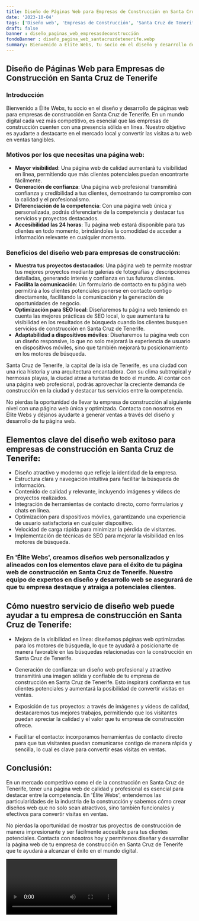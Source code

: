 ```yaml
---
title: Diseño de Páginas Web para Empresas de Construcción en Santa Cruz de Tenerife
date: '2023-10-04'
tags: ['Diseño web', 'Empresas de Construcción', 'Santa Cruz de Tenerife']
draft: false
banner : diseño_paginas_web_empresasdeconstrucción
fondoBanner : diseño_pagina_web_santacruzdetenerife.webp
summary: Bienvenido a Élite Webs, tu socio en el diseño y desarrollo de páginas web para empresas de construcción en Santa Cruz de Tenerife. En un mundo digital cada vez más competitivo, es esencial que las empresas de construcción cuenten con una presencia sólida en línea. Nuestro objetivo es ayudarte a destacarte en el mercado local y convertir las visitas a tu web en ventas tangibles.
---
```


## Diseño de Páginas Web para Empresas de Construcción en Santa Cruz de Tenerife

### Introducción

Bienvenido a Élite Webs, tu socio en el diseño y desarrollo de páginas web para empresas de construcción en Santa Cruz de Tenerife. En un mundo digital cada vez más competitivo, es esencial que las empresas de construcción cuenten con una presencia sólida en línea. Nuestro objetivo es ayudarte a destacarte en el mercado local y convertir las visitas a tu web en ventas tangibles.

### Motivos por los que necesitas una página web:

- **Mayor visibilidad**: Una página web de calidad aumentará tu visibilidad en línea, permitiendo que más clientes potenciales puedan encontrarte fácilmente.
- **Generación de confianza**: Una página web profesional transmitirá confianza y credibilidad a tus clientes, demostrando tu compromiso con la calidad y el profesionalismo.
- **Diferenciación de la competencia**: Con una página web única y personalizada, podrás diferenciarte de la competencia y destacar tus servicios y proyectos destacados.
- **Accesibilidad las 24 horas**: Tu página web estará disponible para tus clientes en todo momento, brindándoles la comodidad de acceder a información relevante en cualquier momento.

### Beneficios del diseño web para empresas de construcción:

- **Muestra tus proyectos destacados**: Una página web te permite mostrar tus mejores proyectos mediante galerías de fotografías y descripciones detalladas, generando interés y confianza en tus futuros clientes.
- **Facilita la comunicación**: Un formulario de contacto en tu página web permitirá a los clientes potenciales ponerse en contacto contigo directamente, facilitando la comunicación y la generación de oportunidades de negocio.
- **Optimización para SEO local**: Diseñaremos tu página web teniendo en cuenta las mejores prácticas de SEO local, lo que aumentará tu visibilidad en los resultados de búsqueda cuando los clientes busquen servicios de construcción en Santa Cruz de Tenerife.
- **Adaptabilidad a dispositivos móviles**: Diseñaremos tu página web con un diseño responsive, lo que no solo mejorará la experiencia de usuario en dispositivos móviles, sino que también mejorará tu posicionamiento en los motores de búsqueda.

Santa Cruz de Tenerife, la capital de la isla de Tenerife, es una ciudad con una rica historia y una arquitectura encantadora. Con su clima subtropical y hermosas playas, la ciudad atrae a turistas de todo el mundo. Al contar con una página web profesional, podrás aprovechar la creciente demanda de construcción en la ciudad y destacar tus servicios entre la competencia.

No pierdas la oportunidad de llevar tu empresa de construcción al siguiente nivel con una página web única y optimizada. Contacta con nosotros en Élite Webs y déjanos ayudarte a generar ventas a través del diseño y desarrollo de tu página web.

<GifSeo />

<Cta />

## Elementos clave del diseño web exitoso para empresas de construcción en Santa Cruz de Tenerife:

- Diseño atractivo y moderno que refleje la identidad de la empresa.
- Estructura clara y navegación intuitiva para facilitar la búsqueda de información.
- Contenido de calidad y relevante, incluyendo imágenes y vídeos de proyectos realizados.
- Integración de herramientas de contacto directo, como formularios y chats en línea.
- Optimización para dispositivos móviles, garantizando una experiencia de usuario satisfactoria en cualquier dispositivo.
- Velocidad de carga rápida para minimizar la pérdida de visitantes.
- Implementación de técnicas de SEO para mejorar la visibilidad en los motores de búsqueda.

### En 'Élite Webs', creamos diseños web personalizados y alineados con los elementos clave para el éxito de tu página web de construcción en Santa Cruz de Tenerife. Nuestro equipo de expertos en diseño y desarrollo web se asegurará de que tu empresa destaque y atraiga a potenciales clientes.

## Cómo nuestro servicio de diseño web puede ayudar a tu empresa de construcción en Santa Cruz de Tenerife:

- Mejora de la visibilidad en línea: diseñamos páginas web optimizadas para los motores de búsqueda, lo que te ayudará a posicionarte de manera favorable en las búsquedas relacionadas con la construcción en Santa Cruz de Tenerife.

- Generación de confianza: un diseño web profesional y atractivo transmitirá una imagen sólida y confiable de tu empresa de construcción en Santa Cruz de Tenerife. Esto inspirará confianza en tus clientes potenciales y aumentará la posibilidad de convertir visitas en ventas.

- Exposición de tus proyectos: a través de imágenes y vídeos de calidad, destacaremos tus mejores trabajos, permitiendo que los visitantes puedan apreciar la calidad y el valor que tu empresa de construcción ofrece.

- Facilitar el contacto: incorporamos herramientas de contacto directo para que tus visitantes puedan comunicarse contigo de manera rápida y sencilla, lo cual es clave para convertir esas visitas en ventas.

## Conclusión:

En un mercado competitivo como el de la construcción en Santa Cruz de Tenerife, tener una página web de calidad y profesional es esencial para destacar entre la competencia. En 'Élite Webs', entendemos las particularidades de la industria de la construcción y sabemos cómo crear diseños web que no solo sean atractivos, sino también funcionales y efectivos para convertir visitas en ventas.

No pierdas la oportunidad de mostrar tus proyectos de construcción de manera impresionante y ser fácilmente accesible para tus clientes potenciales. Contacta con nosotros hoy y permítenos diseñar y desarrollar la página web de tu empresa de construcción en Santa Cruz de Tenerife que te ayudará a alcanzar el éxito en el mundo digital.

<Video />

<CtaBot job='Empresas de Construcción' city='Santa Cruz de Tenerife'/>

<Gmaps query='Santa Cruz de Tenerife+españa+maps' />